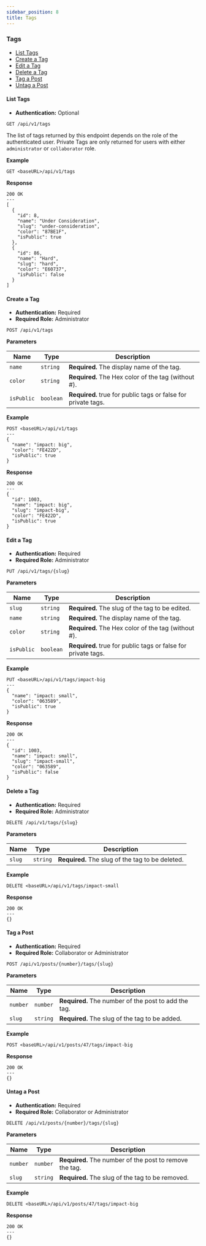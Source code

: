 ```yaml
---
sidebar_position: 8
title: Tags
---
```


<h3 id="tags">Tags</h3>

- <a href="#list-tags">List Tags</a>
- <a href="#create-tag">Create a Tag</a>
- <a href="#edit-tag">Edit a Tag</a>
- <a href="#delete-tag">Delete a Tag</a>
- <a href="#tag-post">Tag a Post</a>
- <a href="#untag-vote">Untag a Post</a>

<h4 id="list-tags">List Tags</h4>

- **Authentication:** Optional

```
GET /api/v1/tags
```

The list of tags returned by this endpoint depends on the role of the authenticated user. Private Tags are only returned for users with either `administrator` or `collaborator` role.

**Example**

```
GET <baseURL>/api/v1/tags
```

**Response**

```
200 OK
---
[
  {
    "id": 8,
    "name": "Under Consideration",
    "slug": "under-consideration",
    "color": "87BE1F",
    "isPublic": true
  },
  {
    "id": 86,
    "name": "Hard",
    "slug": "hard",
    "color": "E60737",
    "isPublic": false
  }
]
```

<h4 id="create-tag">Create a Tag</h4>

- **Authentication:** Required
- **Required Role:** Administrator

```
POST /api/v1/tags
```

**Parameters**

| Name       | Type      | Description                                                   |
| ---------- | --------- | ------------------------------------------------------------- |
| `name`     | `string`  | **Required.** The display name of the tag.                    |
| `color`    | `string`  | **Required.** The Hex color of the tag (without #).           |
| `isPublic` | `boolean` | **Required.** true for public tags or false for private tags. |

**Example**

```
POST <baseURL>/api/v1/tags
---
{
  "name": "impact: big",
  "color": "FE422D",
  "isPublic": true
}
```

**Response**

```
200 OK
---
{
  "id": 1003,
  "name": "impact: big",
  "slug": "impact-big",
  "color": "FE422D",
  "isPublic": true
}
```

<h4 id="edit-tag">Edit a Tag</h4>

- **Authentication:** Required
- **Required Role:** Administrator

```
PUT /api/v1/tags/{slug}
```

**Parameters**

| Name       | Type      | Description                                                   |
| ---------- | --------- | ------------------------------------------------------------- |
| `slug`     | `string`  | **Required.** The slug of the tag to be edited.               |
| `name`     | `string`  | **Required.** The display name of the tag.                    |
| `color`    | `string`  | **Required.** The Hex color of the tag (without #).           |
| `isPublic` | `boolean` | **Required.** true for public tags or false for private tags. |

**Example**

```
PUT <baseURL>/api/v1/tags/impact-big
---
{
  "name": "impact: small",
  "color": "063589",
  "isPublic": true
}
```

**Response**

```
200 OK
---
{
  "id": 1003,
  "name": "impact: small",
  "slug": "impact-small",
  "color": "063589",
  "isPublic": false
}
```

<h4 id="delete-tag">Delete a Tag</h4>

- **Authentication:** Required
- **Required Role:** Administrator

```
DELETE /api/v1/tags/{slug}
```

**Parameters**

| Name   | Type     | Description                                      |
| ------ | -------- | ------------------------------------------------ |
| `slug` | `string` | **Required.** The slug of the tag to be deleted. |

**Example**

```
DELETE <baseURL>/api/v1/tags/impact-small
```

**Response**

```
200 OK
---
{}
```

<h4 id="tag-post">Tag a Post</h4>

- **Authentication:** Required
- **Required Role:** Collaborator or Administrator

```
POST /api/v1/posts/{number}/tags/{slug}
```

**Parameters**

| Name     | Type     | Description                                          |
| -------- | -------- | ---------------------------------------------------- |
| `number` | `number` | **Required.** The number of the post to add the tag. |
| `slug`   | `string` | **Required.** The slug of the tag to be added.       |

**Example**

```
POST <baseURL>/api/v1/posts/47/tags/impact-big
```

**Response**

```
200 OK
---
{}
```

<h4 id="untag-vote">Untag a Post</h4>

- **Authentication:** Required
- **Required Role:** Collaborator or Administrator

```
DELETE /api/v1/posts/{number}/tags/{slug}
```

**Parameters**

| Name     | Type     | Description                                             |
| -------- | -------- | ------------------------------------------------------- |
| `number` | `number` | **Required.** The number of the post to remove the tag. |
| `slug`   | `string` | **Required.** The slug of the tag to be removed.        |

**Example**

```
DELETE <baseURL>/api/v1/posts/47/tags/impact-big
```

**Response**

```
200 OK
---
{}
```
